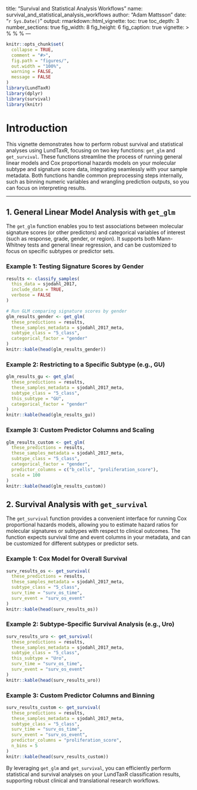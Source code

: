 title: "Survival and Statistical Analysis Workflows"
name: survival_and_statistical_analysis_workflows
author: "Adam Mattsson"
date: "`r Sys.Date()`"
output:
  rmarkdown::html_vignette:
    toc: true
    toc_depth: 3
    number_sections: true
    fig_width: 8
    fig_height: 6
    fig_caption: true
vignette: >
  %\VignetteIndexEntry{Survival and Statistical Analysis Workflows}
  %\VignetteEngine{knitr::rmarkdown}
  %\VignetteEncoding{UTF-8}
---

```r
knitr::opts_chunk$set(
  collapse = TRUE,
  comment = "#>",
  fig.path = "figures/",
  out.width = "100%",
  warning = FALSE,
  message = FALSE
)
library(LundTaxR)
library(dplyr)
library(survival)
library(knitr)
```

# Introduction

This vignette demonstrates how to perform robust survival and statistical analyses using LundTaxR, focusing on two key functions: `get_glm` and `get_survival`. These functions streamline the process of running general linear models and Cox proportional hazards models on your molecular subtype and signature score data, integrating seamlessly with your sample metadata. Both functions handle common preprocessing steps internally, such as binning numeric variables and wrangling prediction outputs, so you can focus on interpreting results.

---

## 1. General Linear Model Analysis with `get_glm`

The `get_glm` function enables you to test associations between molecular signature scores (or other predictors) and categorical variables of interest (such as response, grade, gender, or region). It supports both Mann-Whitney tests and general linear regression, and can be customized to focus on specific subtypes or predictor sets.

### Example 1: Testing Signature Scores by Gender

```r
results <- classify_samples(
  this_data = sjodahl_2017,
  include_data = TRUE,
  verbose = FALSE
)

# Run GLM comparing signature scores by gender
glm_results_gender <- get_glm(
  these_predictions = results,
  these_samples_metadata = sjodahl_2017_meta,
  subtype_class = "5_class",
  categorical_factor = "gender"
)
knitr::kable(head(glm_results_gender))
```

### Example 2: Restricting to a Specific Subtype (e.g., GU)

```r
glm_results_gu <- get_glm(
  these_predictions = results,
  these_samples_metadata = sjodahl_2017_meta,
  subtype_class = "5_class",
  this_subtype = "GU",
  categorical_factor = "gender"
)
knitr::kable(head(glm_results_gu))
```

### Example 3: Custom Predictor Columns and Scaling

```r
glm_results_custom <- get_glm(
  these_predictions = results,
  these_samples_metadata = sjodahl_2017_meta,
  subtype_class = "5_class",
  categorical_factor = "gender",
  predictor_columns = c("b_cells", "proliferation_score"),
  scale = 100
)
knitr::kable(head(glm_results_custom))
```

## 2. Survival Analysis with `get_survival`

The `get_survival` function provides a convenient interface for running Cox proportional hazards models, allowing you to estimate hazard ratios for molecular signatures or subtypes with respect to clinical outcomes. The function expects survival time and event columns in your metadata, and can be customized for different subtypes or predictor sets.

### Example 1: Cox Model for Overall Survival

```r
surv_results_os <- get_survival(
  these_predictions = results,
  these_samples_metadata = sjodahl_2017_meta,
  subtype_class = "5_class",
  surv_time = "surv_os_time",
  surv_event = "surv_os_event"
)
knitr::kable(head(surv_results_os))
```

### Example 2: Subtype-Specific Survival Analysis (e.g., Uro)

```r
surv_results_uro <- get_survival(
  these_predictions = results,
  these_samples_metadata = sjodahl_2017_meta,
  subtype_class = "5_class",
  this_subtype = "Uro",
  surv_time = "surv_os_time",
  surv_event = "surv_os_event"
)
knitr::kable(head(surv_results_uro))
```

### Example 3: Custom Predictor Columns and Binning

```r
surv_results_custom <- get_survival(
  these_predictions = results,
  these_samples_metadata = sjodahl_2017_meta,
  subtype_class = "5_class",
  surv_time = "surv_os_time",
  surv_event = "surv_os_event",
  predictor_columns = "proliferation_score",
  n_bins = 5
)
knitr::kable(head(surv_results_custom))
```


By leveraging `get_glm` and `get_survival`, you can efficiently perform statistical and survival analyses on your LundTaxR classification results, supporting robust clinical and translational research workflows.
